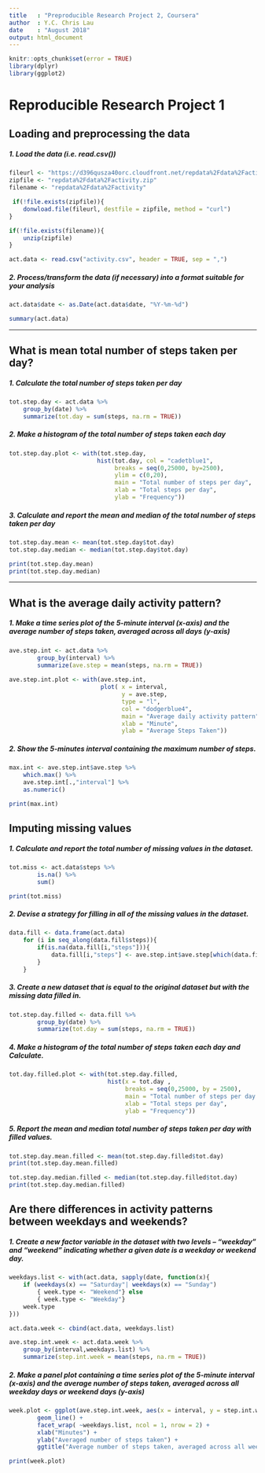 ```yaml
---
title   : "Preproducible Research Project 2, Coursera"
author  : Y.C. Chris Lau
date    : "August 2018"  
output: html_document
---
```


```r
knitr::opts_chunk$set(error = TRUE)
library(dplyr)
library(ggplot2)
```
# Reproducible Research Project 1

## Loading and preprocessing the data
##### 1. Load the data (i.e. read.csv())

```r
fileurl <- "https://d396qusza40orc.cloudfront.net/repdata%2Fdata%2Factivity.zip"
zipfile <- "repdata%2Fdata%2Factivity.zip"
filename <- "repdata%2Fdata%2Factivity"

 if(!file.exists(zipfile)){
    donwload.file(fileurl, destfile = zipfile, method = "curl")
}

if(!file.exists(filename)){
    unzip(zipfile)
}

act.data <- read.csv("activity.csv", header = TRUE, sep = ",")
```
##### 2. Process/transform the data (if necessary) into a format suitable for your analysis
```r

act.data$date <- as.Date(act.data$date, "%Y-%m-%d")

summary(act.data)
```

-----

## What is mean total number of steps taken per day?
##### 1. Calculate the total number of steps taken per day
```r
tot.step.day <- act.data %>%
    group_by(date) %>%
    summarize(tot.day = sum(steps, na.rm = TRUE))
```
##### 2. Make a histogram of the total number of steps taken each day
```r
tot.step.day.plot <- with(tot.step.day, 
                         hist(tot.day, col = "cadetblue1",
                              breaks = seq(0,25000, by=2500),
                              ylim = c(0,20),
                              main = "Total number of steps per day",
                              xlab = "Total steps per day",
                              ylab = "Frequency"))
```

##### 3. Calculate and report the mean and median of the total number of steps taken per day

```r
tot.step.day.mean <- mean(tot.step.day$tot.day)
tot.step.day.median <- median(tot.step.day$tot.day)

print(tot.step.day.mean)
print(tot.step.day.median)
```

-----

## What is the average daily activity pattern?
##### 1. Make a time series plot of the 5-minute interval (x-axis) and the average number of steps taken, averaged across all days (y-axis)

```r
ave.step.int <- act.data %>%
        group_by(interval) %>%
        summarize(ave.step = mean(steps, na.rm = TRUE))
    
ave.step.int.plot <- with(ave.step.int, 
                          plot( x = interval,
                                y = ave.step,
                                type = "l",
                                col = "dodgerblue4",
                                main = "Average daily activity pattern",
                                xlab = "Minute",
                                ylab = "Average Steps Taken"))
```

##### 2. Show the 5-minutes interval containing the maximum number of steps.
```r
max.int <- ave.step.int$ave.step %>%
    which.max() %>%
    ave.step.int[.,"interval"] %>%
    as.numeric()

print(max.int)
```

## Imputing missing values

##### 1. Calculate and report the total number of missing values in the dataset.
```r
tot.miss <- act.data$steps %>%
        is.na() %>%
        sum()

print(tot.miss)
```

##### 2. Devise a strategy for filling in all of the missing values in the dataset.

```r
data.fill <- data.frame(act.data)
    for (i in seq_along(data.fill$steps)){
        if(is.na(data.fill[i,"steps"])){
            data.fill[i,"steps"] <- ave.step.int$ave.step[which(data.fill[i,"interval"] == ave.step.int$interval)]
        }
    }
```

##### 3. Create a new dataset that is equal to the original dataset but with the missing data filled in.

```r
tot.step.day.filled <- data.fill %>%
        group_by(date) %>%
        summarize(tot.day = sum(steps, na.rm = TRUE))
```

##### 4. Make a histogram of the total number of steps taken each day and Calculate.
```r
tot.day.filled.plot <- with(tot.step.day.filled,
                            hist(x = tot.day ,
                                 breaks = seq(0,25000, by = 2500),
                                 main = "Total number of steps per day (filled)",
                                 xlab = "Total steps per day",
                                 ylab = "Frequency"))
```

##### 5. Report the mean and median total number of steps taken per day with filled values.

```r
tot.step.day.mean.filled <- mean(tot.step.day.filled$tot.day)
print(tot.step.day.mean.filled)
```
```r
tot.step.day.median.filled <- median(tot.step.day.filled$tot.day)
print(tot.step.day.median.filled)
```

## Are there differences in activity patterns between weekdays and weekends?

##### 1. Create a new factor variable in the dataset with two levels – “weekday” and “weekend” indicating whether a given date is a weekday or weekend day.

```r
weekdays.list <- with(act.data, sapply(date, function(x){
    if (weekdays(x) == "Saturday"| weekdays(x) == "Sunday")
        { week.type <- "Weekend"} else
        { week.type <- "Weekday"}
    week.type
}))

act.data.week <- cbind(act.data, weekdays.list)

ave.step.int.week <- act.data.week %>%
    group_by(interval,weekdays.list) %>%
    summarize(step.int.week = mean(steps, na.rm = TRUE))
```

##### 2. Make a panel plot containing a time series plot of the 5-minute interval (x-axis) and the average number of steps taken, averaged across all weekday days or weekend days (y-axis)

```r
week.plot <- ggplot(ave.step.int.week, aes(x = interval, y = step.int.week, color = weekdays.list)) + 
        geom_line() +
        facet_wrap( ~weekdays.list, ncol = 1, nrow = 2) +
        xlab("Minutes") +
        ylab("Averaged number of steps taken") +
        ggtitle("Average number of steps taken, averaged across all weekday days or weekend days")

print(week.plot)
```
    
